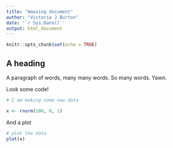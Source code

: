 ```yaml
---
title: "Amazing document"
author: "Victoria J Burton"
date: '`r Sys.Date()`'
output: html_document
---
```


```r
knitr::opts_chunk$set(echo = TRUE)
```

## A heading
A paragraph of words, many many words. So many words. Yawn.

Look some code!

```r
# I am making some new data

x <- rnorm(100, 0, 1)

```

And a plot
```r
# plot the data
plot(x)
```

